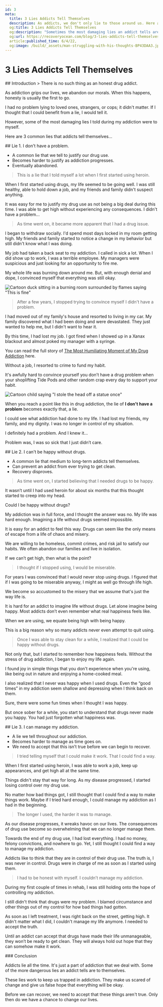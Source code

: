 ```yaml
---
id: 3
meta:
  title: 3 Lies Addicts Tell Themselves
  description: As addicts, we don't only lie to those around us. Here are 3 lies that addicts tell themselves.
  og:title: 3 Lies Addicts Tell Themselves
  og:description: "Sometimes the most damaging lies an addict tells are to themself."
  og:url: https://recoveryocean.com/blog/3-lies-addicts-tell-themselves
  article:published_time: 6/4/22,
  og:image: /build/_assets/man-struggling-with-his-thoughts-BP43DAA3.jpg
---
```


# 3 Lies Addicts Tell Themselves
<PostImage image={image} by="Photo by Christopher Lemercier" alt="man sitting on chair covering his eyes"/>
<PostNavigation items={[["Introduction", "section-1"], ["Lie 1. I dont' have problem", "section-2"], ["Lie 2. I can't be happy without drugs", "section-3"], ["Lie 3. I can manage my addiction", "section-4"], ["Conclusion", "section-5"]]} />


<div id="section-1"></div>
## Introduction
> There is no such thing as an honest drug addict.

As addiction grips our lives, we abandon our morals. When this happens, honesty is usually the first to go.

I had no problem lying to loved ones, strangers, or cops; it didn't matter. If I thought that I could benefit from a lie, I would tell it.

However, some of the most damaging lies I told during my addiction were to myself.

Here are 3 common lies that addicts tell themselves...

<div id="section-2"></div>
## Lie 1. I don't have a problem.

+ A common lie that we tell to justify our drug use. 
+ Becomes harder to justify as addiction progresses.
+ Eventually abandoned.

> This is a lie that I told myself a lot when I first started using heroin.

When I first started using drugs, my life seemed to be going well. I was still healthy, able to hold down a job, and my friends and family didn't suspect anything. 

It was easy for me to justify my drug use as not being a big deal during this time. I was able to get high without experiencing any consequences. I didn't have a problem...

> As time went on, it became more apparent that I had a drug issue.

I began to withdraw socially. I'd spend most days locked in my room getting high. My friends and family started to notice a change in my behavior but still didn't know what I was doing.

My job had taken a back seat to my addiction. I called in sick a lot. When I did show up to work, I was a terrible employee. My managers were suspicious and just looking for an opportunity to fire me.

My whole life was burning down around me. But, with enough denial and dope, I convinced myself that everything was still okay.

![Cartoon duck sitting in a burning room surrounded by flames saying "This is fine"](https://media.giphy.com/media/QUF7EEaIAJYPF9QZoa/giphy.gif)

> After a few years, I stopped trying to convince myself I didn't have a problem.

I had moved out of my family's house and resorted to living in my car. My family discovered what I had been doing and were devastated. They just wanted to help me, but I didn't want to hear it.

By this time, I had lost my job. I got fired when I showed up in a Xanax blackout and almost poked my manager with a syringe.

You can read the full story of [The Most Humiliating Moment of My Drug Addiction](/blog/the-most-humiliating-moment-of-my-drug-addiction)
here.

Without a job, I resorted to crime to fund my habit.

It's awfully hard to convince yourself you don’t have a drug problem when your shoplifting Tide Pods and other random crap every day to support your habit.

![Cartoon child saying "I stole the head off a statue once"](https://media.giphy.com/media/3oz8xZhsZiulfwGJlC/giphy.gif)

When you reach a point like this in drug addiction, the lie of **I don't have a problem** becomes exactly that, a lie.

I could see what addiction had done to my life. I had lost my friends, my family, and my dignity. I was no longer in control of my situation.

I definitely had a problem. And I knew it...

Problem was, I was so sick that I just didn’t care.


<div id="section-3"></div>
## Lie 2. I can't be happy without drugs.

+ A common lie that medium to long-term addicts tell themselves.
+ Can prevent an addict from ever trying to get clean.
+ Recovery disproves.

> As time went on, I started believing that I needed drugs to be happy.

It wasn’t until I had used heroin for about six months that this thought started to creep into my head. 

Could I be happy without drugs?

My addiction was in full force, and I thought the answer was no. My life was hard enough. Imagining a life without drugs seemed impossible. 

It is easy for an addict to feel this way. Drugs can seem like the only means of escape from a life of chaos and misery.

We are willing to be homeless, commit crimes, and risk jail to satisfy our habits. We often abandon our families and live in isolation. 

If we can’t get high, then what is the point? 

>I thought if I stopped using, I would be miserable.

For years I was convinced that I would never stop using drugs. I figured that if I was going to be miserable anyway, I might as well go through life high. 

We become so accustomed to the misery that we assume that's just the way life is.

It is hard for an addict to imagine life without drugs. Let alone imagine being happy. Most addicts don’t even remember what real happiness feels like. 

When we are using, we equate being high with being happy.

This is a big reason why so many addicts never even attempt to quit using.

> Once I was able to stay clean for a while, I realized that I could be happy without drugs.

Not only that, but I started to remember how happiness feels. Without the stress of drug addiction, I began to enjoy my life again.

I found joy in simple things that you don't experience when you're using, like being out in nature and enjoying a home-cooked meal.

I also realized that I never was happy when I used drugs. Even the “good times” in my addiction seem shallow and depressing when I think back on them.

Sure, there were some fun times when I thought I was happy. 

But once sober for a while, you start to understand that drugs never made you happy. You had just forgotten what happiness was.

<div id="section-4"></div>
## Lie 3. I can manage my addiction.

+ A lie we tell throughout our addiction.
+ Becomes harder to manage as time goes on.
+ We need to accept that this isn’t true before we can begin to recover.

> I tried telling myself that I could make it work. That I could find a way.

When I first started using heroin, I was able to work a job, keep up appearances, and get high all at the same time. 

Things didn't stay that way for long. As my disease progressed, I started losing control over my drug use.

No matter how bad things got, I still thought that I could find a way to make things work. Maybe if I tried hard enough, I could manage my addiction as I had in the beginning.
 
> The longer I used, the harder it was to manage.

As our disease progresses, it wreaks havoc on our lives. The consequences of drug use become so overwhelming that we can no longer manage them.

Towards the end of my drug use, I had lost everything. I had no money, felony convictions, and nowhere to go. Yet, I still thought I could find a way to manage my addiction.

Addicts like to think that they are in control of their drug use. The truth is, I was never in control. Drugs were in charge of me as soon as I started using them. 

> I had to be honest with myself. I couldn’t manage my addiction.

During my first couple of times in rehab, I was still holding onto the hope of controlling my addiction.

I still didn't think that drugs were my problem. I blamed circumstance and other things out of my control for how bad things had gotten.

As soon as I left treatment, I was right back on the street, getting high. It didn't matter what I did, I couldn't manage my life anymore. I needed to accept the truth.

Until an addict can accept that drugs have made their life unmanageable, they won’t be ready to get clean. They will always hold out hope that they can somehow make it work. 

<div id="section-5"></div>
### Conclusion

Addicts lie all the time. It's just a part of addiction that we deal with. Some of the more dangerous lies an addict tells are to themselves. 

These lies work to keep us trapped in addiction. They make us scared of change and give us false hope that everything will be okay. 

Before we can recover, we need to accept that these things aren't true. Only then do we have a chance to change our lives.